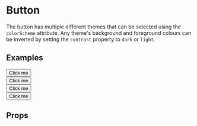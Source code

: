 
<Meta title="2 Pattern Library/3 Elements/Button" component={Button} />

# Button

The button has multiple different themes that can be selected using the
`colorScheme` attribute. Any theme's background and foreground colours
can be inverted by setting the `contrast` property to `dark` or `light`.

## Examples

<Preview>
    <Story name="Primary">
        <div style={{padding: "20px"}}>
            <Button level={1} url="#1">Click me</Button>
        </div>
    </Story>
</Preview>

<Preview>
    <Story name="Primary, light contrast">
        <div style={{padding: "20px", background: "maroon"}}>
            <Button level={1} url="#1" contrast="light">Click me</Button>
        </div>
    </Story>
</Preview>

<Preview>
    <Story name="Secondary">
        <div style={{padding: "20px"}}>
            <Button level={2} url="#2">Click me</Button>
        </div>
    </Story>
</Preview>

<Preview>
    <Story name="Tertiary">
        <div style={{padding: "20px"}}>
            <Button level={3} url="#3">Click me</Button>
        </div>
    </Story>
</Preview>

## Props 

<Props of={Button} />